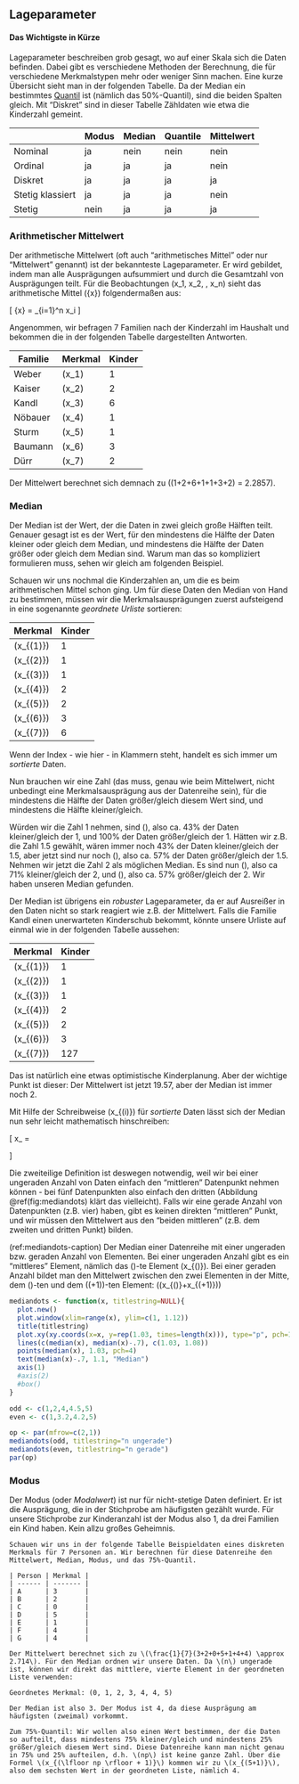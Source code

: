 ## Lageparameter {#lageparameter}

#### Das Wichtigste in Kürze {-}

Lageparameter beschreiben grob gesagt, wo auf einer Skala sich die Daten befinden. Dabei gibt es verschiedene Methoden der Berechnung, die für verschiedene Merkmalstypen mehr oder weniger Sinn machen. Eine kurze Übersicht sieht man in der folgenden Tabelle. Da der Median ein bestimmtes [Quantil](#sec-quantile) ist (nämlich das 50%-Quantil), sind die beiden Spalten gleich. Mit "Diskret" sind in dieser Tabelle Zähldaten wie etwa die Kinderzahl gemeint.

|                  | Modus | Median | Quantile | Mittelwert |
| ---------------- | ----- | ------ | -------- | ---------- |
| Nominal          | ja    | nein   | nein     | nein       |
| Ordinal          | ja    | ja     | ja       | nein       |
| Diskret          | ja    | ja     | ja       | ja         |
| Stetig klassiert | ja    | ja     | ja       | nein       |
| Stetig           | nein  | ja     | ja       | ja         |

### Arithmetischer Mittelwert {#sec-mittelwert}

Der arithmetische Mittelwert (oft auch "arithmetisches Mittel" oder nur "Mittelwert" genannt) ist der bekannteste Lageparameter. Er wird gebildet, indem man alle Ausprägungen aufsummiert und durch die Gesamtzahl von Ausprägungen teilt. Für die Beobachtungen \(x_1, x_2, \ldots, x_n\) sieht das arithmetische Mittel \(\bar{x}\) folgendermaßen aus:

\[ \bar{x} = \frac{1}{n} \sum_{i=1}^n x_i \]

Angenommen, wir befragen 7 Familien nach der Kinderzahl im Haushalt und bekommen die in der folgenden Tabelle dargestellten Antworten.

| Familie | Merkmal | Kinder |
| ------- | ------- | ------ |
| Weber   | \(x_1\) | 1      |
| Kaiser  | \(x_2\) | 2      |
| Kandl   | \(x_3\) | 6      |
| Nöbauer | \(x_4\) | 1      |
| Sturm   | \(x_5\) | 1      |
| Baumann | \(x_6\) | 3      |
| Dürr    | \(x_7\) | 2      |


Der Mittelwert berechnet sich demnach zu \(\frac{1}{7}(1+2+6+1+1+3+2) = 2.2857\).

### Median {#sec-median}

Der Median ist der Wert, der die Daten in zwei gleich große Hälften teilt. Genauer gesagt ist es der Wert, für den mindestens die Hälfte der Daten kleiner oder gleich dem Median, und mindestens die Hälfte der Daten größer oder gleich dem Median sind. Warum man das so kompliziert formulieren muss, sehen wir gleich am folgenden Beispiel.

Schauen wir uns nochmal die Kinderzahlen an, um die es beim arithmetischen Mittel schon ging. Um für diese Daten den Median von Hand zu bestimmen, müssen wir die Merkmalsausprägungen zuerst aufsteigend in eine sogenannte *geordnete Urliste* sortieren:

| Merkmal     | Kinder |
| ----------- | ------ |
| \(x_{(1)}\) | 1      |
| \(x_{(2)}\) | 1      |
| \(x_{(3)}\) | 1      |
| \(x_{(4)}\) | 2      |
| \(x_{(5)}\) | 2      |
| \(x_{(6)}\) | 3      |
| \(x_{(7)}\) | 6      |

Wenn der Index - wie hier - in Klammern steht, handelt es sich immer um *sortierte* Daten.

Nun brauchen wir eine Zahl (das muss, genau wie beim Mittelwert, nicht unbedingt eine Merkmalsausprägung aus der Datenreihe sein), für die mindestens die Hälfte der Daten größer/gleich diesem Wert sind, und mindestens die Hälfte kleiner/gleich.

Würden wir die Zahl 1 nehmen, sind \(\frac{3}{7}\), also ca. 43% der Daten kleiner/gleich der 1, und 100% der Daten größer/gleich der 1. Hätten wir z.B. die Zahl 1.5 gewählt, wären immer noch 43% der Daten kleiner/gleich der 1.5, aber jetzt sind nur noch \(\frac{4}{7}\), also ca. 57\% der Daten größer/gleich der 1.5. Nehmen wir jetzt die Zahl 2 als möglichen Median. Es sind nun \(\frac{5}{7}\), also ca 71% kleiner/gleich der 2, und \(\frac{4}{7}\), also ca. 57% größer/gleich der 2. Wir haben unseren Median gefunden.

Der Median ist übrigens ein *robuster* Lageparameter, da er auf Ausreißer in den Daten nicht so stark reagiert wie z.B. der Mittelwert. Falls die Familie Kandl einen unerwarteten Kinderschub bekommt, könnte unsere Urliste auf einmal wie in der folgenden Tabelle aussehen:


| Merkmal     | Kinder |
| ----------- | ------ |
| \(x_{(1)}\) | 1      |
| \(x_{(2)}\) | 1      |
| \(x_{(3)}\) | 1      |
| \(x_{(4)}\) | 2      |
| \(x_{(5)}\) | 2      |
| \(x_{(6)}\) | 3      |
| \(x_{(7)}\) | 127    |

Das ist natürlich eine etwas optimistische Kinderplanung. Aber der wichtige Punkt ist dieser: Der Mittelwert ist jetzt 19.57, aber der Median ist immer noch 2.

Mit Hilfe der Schreibweise \(x_{(i)}\) für *sortierte* Daten lässt sich der Median nun sehr leicht mathematisch hinschreiben:

\[ x_\mathrm{med} = \begin{cases} x_{(\frac{n+1}{2})} & n \text{ ungerade}\\ \frac{1}{2} (x_{(\frac{n}{2})} + x_{(\frac{n}{2}+1)}) & n \text{ gerade} \end{cases} \]

Die zweiteilige Definition ist deswegen notwendig, weil wir bei einer ungeraden Anzahl von Daten einfach den "mittleren" Datenpunkt nehmen können - bei fünf Datenpunkten also einfach den dritten (Abbildung \@ref(fig:mediandots) klärt das vielleicht). Falls wir eine gerade Anzahl von Datenpunkten (z.B. vier) haben, gibt es keinen direkten "mittleren" Punkt, und wir müssen den Mittelwert aus den "beiden mittleren" (z.B. dem zweiten und dritten Punkt) bilden.

(ref:mediandots-caption) Der Median einer Datenreihe mit einer ungeraden bzw. geraden Anzahl von Elementen. Bei einer ungeraden Anzahl gibt es ein "mittleres" Element, nämlich das \(\frac{n+1}{2}\)-te Element \(x_{(\frac{n+1}{2})}\). Bei einer geraden Anzahl bildet man den Mittelwert zwischen den zwei Elementen in der Mitte, dem \(\frac{n}{2}\)-ten und dem \((\frac{n}{2}+1)\)-ten Element: \(\frac{1}{2}(x_{(\frac{n}{2})}+x_{(\frac{n}{2}+1)})\)

```r
mediandots <- function(x, titlestring=NULL){
  plot.new()
  plot.window(xlim=range(x), ylim=c(1, 1.12))
  title(titlestring)
  plot.xy(xy.coords(x=x, y=rep(1.03, times=length(x))), type="p", pch=19, cex=2, col=3)
  lines(c(median(x), median(x)-.7), c(1.03, 1.08))
  points(median(x), 1.03, pch=4)
  text(median(x)-.7, 1.1, "Median")
  axis(1)
  #axis(2)
  #box()
}

odd <- c(1,2,4,4.5,5)
even <- c(1,3.2,4.2,5)

op <- par(mfrow=c(2,1))
mediandots(odd, titlestring="n ungerade")
mediandots(even, titlestring="n gerade")
par(op)
```

### Modus

Der Modus (oder *Modalwert*) ist nur für nicht-stetige Daten definiert. Er ist die Ausprägung, die in der Stichprobe am häufigsten gezählt wurde. Für unsere Stichprobe zur Kinderanzahl ist der Modus also 1, da drei Familien ein Kind haben. Kein allzu großes Geheimnis.

```exercise

Schauen wir uns in der folgende Tabelle Beispieldaten eines diskreten Merkmals für 7 Personen an. Wir berechnen für diese Datenreihe den Mittelwert, Median, Modus, und das 75%-Quantil.

| Person | Merkmal |
| ------ | ------- |
| A      | 3       |
| B      | 2       |
| C      | 0       |
| D      | 5       |
| E      | 1       |
| F      | 4       |
| G      | 4       |

Der Mittelwert berechnet sich zu \(\frac{1}{7}(3+2+0+5+1+4+4) \approx 2.714\). Für den Median ordnen wir unsere Daten. Da \(n\) ungerade ist, können wir direkt das mittlere, vierte Element in der geordneten Liste verwenden:

Geordnetes Merkmal: (0, 1, 2, 3, 4, 4, 5)

Der Median ist also 3. Der Modus ist 4, da diese Ausprägung am häufigsten (zweimal) vorkommt.

Zum 75%-Quantil: Wir wollen also einen Wert bestimmen, der die Daten so aufteilt, dass mindestens 75% kleiner/gleich und mindestens 25% größer/gleich diesem Wert sind. Diese Datenreihe kann man nicht genau in 75% und 25% aufteilen, d.h. \(np\) ist keine ganze Zahl. Über die Formel \(x_{(\lfloor np \rfloor + 1)}\) kommen wir zu \(x_{(5+1)}\), also dem sechsten Wert in der geordneten Liste, nämlich 4.
```